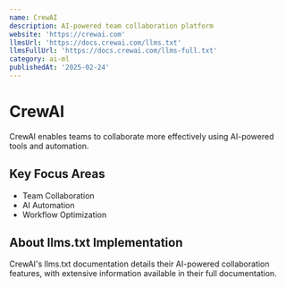 ```yaml
---
name: CrewAI
description: AI-powered team collaboration platform
website: 'https://crewai.com'
llmsUrl: 'https://docs.crewai.com/llms.txt'
llmsFullUrl: 'https://docs.crewai.com/llms-full.txt'
category: ai-ml
publishedAt: '2025-02-24'
---
```


# CrewAI

CrewAI enables teams to collaborate more effectively using AI-powered tools and automation.

## Key Focus Areas

- Team Collaboration
- AI Automation
- Workflow Optimization

## About llms.txt Implementation

CrewAI's llms.txt documentation details their AI-powered collaboration features, with extensive information available in their full documentation.
